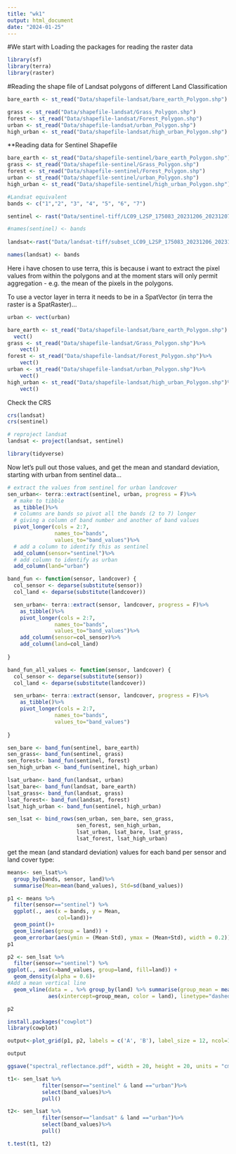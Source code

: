 ```yaml
---
title: "wk1"
output: html_document
date: "2024-01-25"
---
```


#We start with Loading the packages for reading the raster data

```r
library(sf)
library(terra)
library(raster)
```
#Reading the shape file of Landsat polygons of different Land Classification

```r
bare_earth <- st_read("Data/shapefile-landsat/bare_earth_Polygon.shp")
```
```r
grass <- st_read("Data/shapefile-landsat/Grass_Polygon.shp")
forest <- st_read("Data/shapefile-landsat/Forest_Polygon.shp")
urban <- st_read("Data/shapefile-landsat/urban_Polygon.shp")
high_urban <- st_read("Data/shapefile-landsat/high_urban_Polygon.shp")
```
**Reading data for Sentinel Shapefile

```r
bare_earth <- st_read("Data/shapefile-sentinel/bare_earth_Polygon.shp")
grass <- st_read("Data/shapefile-sentinel/Grass_Polygon.shp")
forest <- st_read("Data/shapefile-sentinel/Forest_Polygon.shp")
urban <- st_read("Data/shapefile-sentinel/urban_Polygon.shp")
high_urban <- st_read("Data/shapefile-sentinel/high_urban_Polygon.shp")
```

```r
#Landsat equivalent
bands <- c("1","2", "3", "4", "5", "6", "7")

sentinel <- rast("Data/sentinel-tiff/LC09_L2SP_175083_20231206_20231207_02_T1.tif")

#names(sentinel) <- bands
  
landsat<-rast("Data/landsat-tiff/subset_LC09_L2SP_175083_20231206_20231207_02_T1.tif")

names(landsat) <- bands
```

Here i have chosen to use terra, this is because i want to extract the pixel values from within the polygons and at the moment stars will only permit aggregation - e.g. the mean of the pixels in the polygons. 

To use a vector layer in terra it needs to be in a SpatVector (in terra the raster is a SpatRaster)…

```r
urban <- vect(urban)
```

```r
bare_earth <- st_read("Data/shapefile-landsat/bare_earth_Polygon.shp") %>%
  vect()
grass <- st_read("Data/shapefile-landsat/Grass_Polygon.shp")%>%
    vect()
forest <- st_read("Data/shapefile-landsat/Forest_Polygon.shp")%>%
    vect()
urban <- st_read("Data/shapefile-landsat/urban_Polygon.shp")%>%
    vect()
high_urban <- st_read("Data/shapefile-landsat/high_urban_Polygon.shp")%>%
    vect()
```
Check the CRS

```r
crs(landsat)
crs(sentinel)

# reproject landsat
landsat <- project(landsat, sentinel)
```
```r
library(tidyverse)
```
Now let’s pull out those values, and get the mean and standard deviation, starting with urban from sentinel data…

```r
# extract the values from sentinel for urban landcover
sen_urban<- terra::extract(sentinel, urban, progress = F)%>%
  # make to tibble
  as_tibble()%>%
  # columns are bands so pivot all the bands (2 to 7) longer
  # giving a column of band number and another of band values
  pivot_longer(cols = 2:7, 
               names_to="bands", 
               values_to="band_values")%>%
  # add a column to identify this as sentinel
  add_column(sensor="sentinel")%>%
  # add column to identify as urban
  add_column(land="urban")
```

```r
band_fun <- function(sensor, landcover) {
  col_sensor <- deparse(substitute(sensor))
  col_land <- deparse(substitute(landcover))

  sen_urban<- terra::extract(sensor, landcover, progress = F)%>%
    as_tibble()%>%
    pivot_longer(cols = 2:7, 
               names_to="bands", 
               values_to="band_values")%>%
    add_column(sensor=col_sensor)%>%
    add_column(land=col_land)
                 
}
```

```r
band_fun_all_values <- function(sensor, landcover) {
  col_sensor <- deparse(substitute(sensor))
  col_land <- deparse(substitute(landcover))

  sen_urban<- terra::extract(sensor, landcover, progress = F)%>%
    as_tibble()%>%
    pivot_longer(cols = 2:7, 
               names_to="bands", 
               values_to="band_values")
                 
}
```

```r
sen_bare <- band_fun(sentinel, bare_earth)
sen_grass<- band_fun(sentinel, grass) 
sen_forest<- band_fun(sentinel, forest) 
sen_high_urban <- band_fun(sentinel, high_urban) 

lsat_urban<- band_fun(landsat, urban)
lsat_bare<- band_fun(landsat, bare_earth)
lsat_grass<- band_fun(landsat, grass)
lsat_forest<- band_fun(landsat, forest)
lsat_high_urban <- band_fun(sentinel, high_urban) 
```

```r
sen_lsat <- bind_rows(sen_urban, sen_bare, sen_grass,
                      sen_forest, sen_high_urban,
                      lsat_urban, lsat_bare, lsat_grass,
                      lsat_forest, lsat_high_urban)
```

get the mean (and standard deviation) values for each band per sensor and land cover type:

```r
means<- sen_lsat%>%
  group_by(bands, sensor, land)%>%
  summarise(Mean=mean(band_values), Std=sd(band_values))
```
```r
p1 <- means %>%
  filter(sensor=="sentinel") %>%
  ggplot(., aes(x = bands, y = Mean,
                col=land))+
  geom_point()+
  geom_line(aes(group = land)) +
  geom_errorbar(aes(ymin = (Mean-Std), ymax = (Mean+Std), width = 0.2))
p1
```

```r
p2 <- sen_lsat %>%
  filter(sensor=="sentinel") %>%
ggplot(., aes(x=band_values, group=land, fill=land)) + 
  geom_density(alpha = 0.6)+
#Add a mean vertical line
  geom_vline(data = . %>% group_by(land) %>% summarise(group_mean = mean(band_values)),
             aes(xintercept=group_mean, color = land), linetype="dashed", size=1)
```
```r
p2
```

```r
install.packages("cowplot")
library(cowplot)
```
```r
output<-plot_grid(p1, p2, labels = c('A', 'B'), label_size = 12, ncol=1)

output
```

```r
ggsave("spectral_reflectance.pdf", width = 20, height = 20, units = "cm")
```

```r
t1<- sen_lsat %>%
           filter(sensor=="sentinel" & land =="urban")%>%
           select(band_values)%>%
           pull()

t2<- sen_lsat %>%
           filter(sensor=="landsat" & land =="urban")%>%
           select(band_values)%>%
           pull()

t.test(t1, t2)
```















